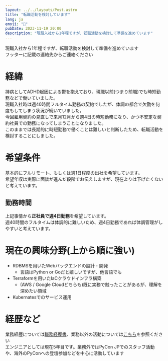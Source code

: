 ```yaml
---
layout: ../../layouts/Post.astro
title: "転職活動を検討しています"
lang: ja
emoji: "💼"
pubDate: 2023-11-19 20:00
description: "現職入社から1年程ですが、転職活動を検討して準備を進めています"
---
```


現職入社から1年程ですが、転職活動を検討して準備を進めています  
フッターに記載の連絡先からご連絡ください

# 経緯

持病としてADHD起因による鬱を抱えており、現職以前(つまり前職)でも時短勤務などで働いていました。  
現職入社時は週40時間フルタイム勤務の契約でしたが、体調の都合で欠勤を何度もしてしまう状況が続いていました。  
今回雇用契約の見直しで来月12月から週4日の時短勤務になり、かつ不安定な契約社員での勤務になってしまうことになりました。  
このままでは長期的に時短勤務で働くことは難しいと判断したため、転職活動を検討することにしました。

# 希望条件

基本的にフルリモート、もしくは週1日程度の出社を希望しています。  
希望年収は実際に面談が進んだ段階でお伝えしますが、現在よりは下げたくないと考えています。

## 勤務時間

上記事情から**正社員で週4日勤務**を希望しています。  
週40時間のフルタイムは体調的に難しいため、週4日勤務であれば体調管理がしやすいと考えています。

# 現在の興味分野(上から順に強い)

- RDBMSを用いたWebバックエンドの設計・開発
    - 言語はPython or Goだと嬉しいですが、他言語でも
- Terraformを用いたIaCクラウドインフラ構築
    - (AWS / Google Cloudどちらも)既に実務で触ったことがあるが、理解を深めたい領域
- Kubernatesでのサービス運用

# 経歴など

業務経歴については[職務経歴書](/resume)、業務以外の活動については[こちら](/achievements)を参照ください  
エンジニアとしては現在5年目です。業務外ではPyCon JPでのスタッフ活動や、海外のPyConへの登壇参加などを中心に活動しています
